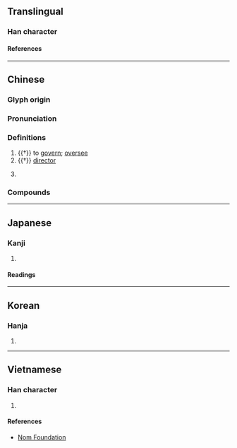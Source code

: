 {{character info}}
==Translingual==

===Han character===
{{Han char|rn=4|rad=丿|as=03|sn=4|four=17507|canj=SK,XSK|ids=⿻コ𠂇}}

====References====
{{Han ref|kx=0299.270|dkj=07631|dj=0595.090|hdz=20964.010|uh=5C39}}

----

==Chinese==
{{zh-forms}}

===Glyph origin===
{{Han etym}}

===Pronunciation===
{{zh-pron
|m=yǐn
|c=wan5
|c-t=vun4
|h=pfs=yún;gd=yun1
|md=ṳ̄ng
|mn=qz,tw,xm:ún/zz:ín
|mn-t=ng2/eng2/êng2/ing2
|mn-t_note=ng2 - Chaozhou; eng2 - Shantou, Raoping; êng2 - Jieyang; ing2 - Chaoyang, Puning, Huilai
|w=
|mc=y
|oc=y
|cat=v,n,pn
}}

===Definitions===
{{zh-hanzi}}

# {{†}} to [[govern]]; [[oversee]]
# {{†}} [[director]]
# {{surname|zh}}
#: {{zh-x|^尹 ^志-平|'''Yin''' Zhiping {{gloss|famous Jin and Yuan Dynasty Taoist philosopher}}}}

===Compounds===
{{zh-der|尹文子|尹邢避面|京兆尹|府尹|京尹|師尹|令尹|奄尹|尹霍夫池|版尹|縣尹|關尹|詹尹|箴尹|尹集|尹吉甫}}

----

==Japanese==

===Kanji===
{{ja-kanji|grade=|rs=丿03}}

# {{rfdef|ja|sort=丿03}}

====Readings====
{{ja-readings
|on=いん<ゐん
|kun=おさ-, ただ-す
|nanori=い, おさむ, ただ, ただし, のぶ, まこと, まさ
}}

----

==Korean==

===Hanja===
{{ko-hanja|성|윤}}

# {{surname|ko}}

----

==Vietnamese==

===Han character===
{{vi-readings|rs=丿03|reading=[[doãn]], [[duẫn]]}}

# {{rfdef|vi|sort=丿03}}

====References====
* [http://nomfoundation.org/common/nom_details.php?codepoint=5c39&img=1 Nom Foundation]

{{cln|vi|Han tu}}